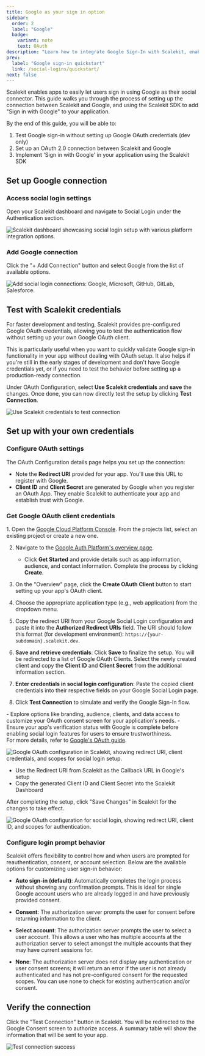 ```yaml
---
title: Google as your sign in option
sidebar:
  order: 2
  label: "Google"
  badge:
    variant: note
    text: OAuth
description: "Learn how to integrate Google Sign-In with Scalekit, enabling secure social authentication for your users with step-by-step OAuth configuration instructions."
prev:
  label: "Google sign-in quickstart"
  link: /social-logins/quickstart/
next: false
---
```



Scalekit enables apps to easily let users sign in using Google as their social connector. This guide walks you through the process of setting up the connection between Scalekit and Google, and using the Scalekit SDK to add "Sign in with Google" to your application.

By the end of this guide, you will be able to:

1. Test Google sign-in without setting up Google OAuth credentials (dev only)
2. Set up an OAuth 2.0 connection between Scalekit and Google
3. Implement 'Sign in with Google' in your application using the Scalekit SDK

## Set up Google connection

### Access social login settings

Open your Scalekit dashboard and navigate to Social Login under the Authentication section.

![Scalekit dashboard showcasing social login setup with various platform integration options.](@/assets/docs/guides/social-connections/google-social/1-navigate-to-social-logins.png)

### Add Google connection

Click the "+ Add Connection" button and select Google from the list of available options.

![Add social login connections: Google, Microsoft, GitHub, GitLab, Salesforce.](@/assets/docs/guides/social-connections/google-social/2-list-social-logins.png)

## Test with Scalekit credentials

For faster development and testing, Scalekit provides pre-configured Google OAuth credentials, allowing you to test the authentication flow without setting up your own Google OAuth client.

This is particularly useful when you want to quickly validate Google sign-in functionality in your app without dealing with OAuth setup. It also helps if you're still in the early stages of development and don't have Google credentials yet, or if you need to test the behavior before setting up a production-ready connection.

Under OAuth Configuration, select **Use Scalekit credentials** and **save** the changes. Once done, you can now directly test the setup by clicking **Test Connection**.

![Use Scalekit credentials to test connection](@/assets/docs/guides/social-connections/google-social/2-1-test-scalekit-credentials.png)

## Set up with your own credentials

### Configure OAuth settings

The OAuth Configuration details page helps you set up the connection:

- Note the **Redirect URI** provided for your app. You'll use this URL to register with Google.
- **Client ID** and **Client Secret** are generated by Google when you register an OAuth App. They enable Scalekit to authenticate your app and establish trust with Google.

### Get Google OAuth client credentials

<Steps>
1. Open the <a href="https://console.cloud.google.com/" target="_blank" rel="noopener">Google Cloud Platform Console</a>. From the projects list, select an existing project or create a new one.

2. Navigate to the <a href="https://console.cloud.google.com/auth/overview" target="_blank" rel="noopener">Google Auth Platform's overview page</a>.
   - Click **Get Started** and provide details such as app information, audience, and contact information. Complete the process by clicking **Create**.

3. On the "Overview" page, click the **Create OAuth Client** button to start setting up your app's OAuth client.

4. Choose the appropriate application type (e.g., web application) from the dropdown menu.

5. Copy the redirect URI from your Google Social Login configuration and paste it into the **Authorized Redirect URIs** field. The URI should follow this format (for development environment): `https://{your-subdomain}.scalekit.dev`.

6. **Save and retrieve credentials**: Click **Save** to finalize the setup. You will be redirected to a list of Google OAuth Clients. Select the newly created client and copy the **Client ID** and **Client Secret** from the additional information section.

7. **Enter credentials in social login configuration**: Paste the copied client credentials into their respective fields on your Google Social Login page.

8. Click **Test Connection** to simulate and verify the Google Sign-In flow.
</Steps>

<Aside type="note">
- Explore options like branding, audience, clients, and data access to customize your OAuth consent screen for your application's needs.
- Ensure your app's verification status with Google is complete before enabling social login features for users to ensure trustworthiness.
</Aside>
For more details, refer to <a href="https://support.google.com/cloud/answer/6158849" target="_blank" rel="noopener">Google's OAuth guide</a>.

![Google OAuth configuration in Scalekit, showing redirect URI, client credentials, and scopes for social login setup.](@/assets/docs/common/social-connections/3-google-oauth-config.png)

- Use the Redirect URI from Scalekit as the Callback URL in Google's setup
- Copy the generated Client ID and Client Secret into the Scalekit Dashboard

After completing the setup, click "Save Changes" in Scalekit for the changes to take effect.

![Google OAuth configuration for social login, showing redirect URI, client ID, and scopes for authentication.](@/assets/docs/guides/social-connections/google-social/4-after-oauth-config.png)

### Configure login prompt behavior

Scalekit offers flexibility to control how and when users are prompted for reauthentication, consent, or account selection. Below are the available options for customizing user sign-in behavior:

- **Auto sign-in (default)**:
  Automatically completes the login process without showing any confirmation prompts. This is ideal for single Google account users who are already logged in and have previously provided consent.

- **Consent**:
  The authorization server prompts the user for consent before returning information to the client.

- **Select account**:
  The authorization server prompts the user to select a user account. This allows a user who has multiple accounts at the authorization server to select amongst the multiple accounts that they may have current sessions for.

- **None**:
  The authorization server does not display any authentication or user consent screens; it will return an error if the user is not already authenticated and has not pre-configured consent for the requested scopes. You can use none to check for existing authentication and/or consent.

## Verify the connection

Click the "Test Connection" button in Scalekit. You will be redirected to the Google Consent screen to authorize access. A summary table will show the information that will be sent to your app.

![Test connection success](@/assets/docs/guides/social-connections/google-social/5-successful-test-connection.png)
